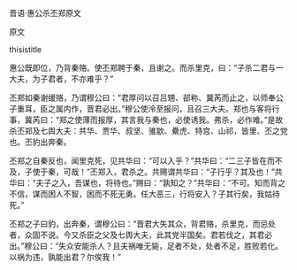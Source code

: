 


晋语·惠公杀丕郑原文

原文

thisistitle

惠公既即位，乃背秦赂。使丕郑聘于秦，且谢之。而杀里克，曰：“子杀二君与一大夫，为子君者，不亦难乎？”

丕郑如秦谢缓赂，乃谓穆公曰：“君厚问以召吕甥、郤称、冀芮而止之，以师奉公子重耳，臣之属内作，晋君必出。”穆公使泠至报问，且召三大夫。郑也与客将行事，冀芮曰：“郑之使薄而报厚，其言我与秦也，必使诱我。弗杀，必作难。”是故杀丕郑及七舆大夫：共华、贾华、叔坚、骓歂、纍虎、特宫、山祁，皆里、丕之党也。丕豹出奔秦。

丕郑之自秦反也，闻里克死，见共华曰：“可以入乎？”共华曰：“二三子皆在而不及，子使于秦，可哉！”丕郑入，君杀之。共赐谓共华曰：“子行乎？其及也！”共华曰：“夫子之入，吾谋也，将待也。”赐曰：“孰知之？”共华曰：“不可。知而背之不信，谋而困人不智，困而不死无勇。任大恶三，行将安入？子其行矣，我姑待死。”

丕郑之子曰豹，出奔秦，谓穆公曰：“晋君大失其众，背君赂，杀里克，而忌处者，众固不说。今又杀臣之父及七舆大夫，此其党半国矣。君若伐之，其君必出。”穆公曰：“失众安能杀人？且夫祸唯无毙，足者不处，处者不足，胜败若化。以祸为违，孰能出君？尔俟我！”

